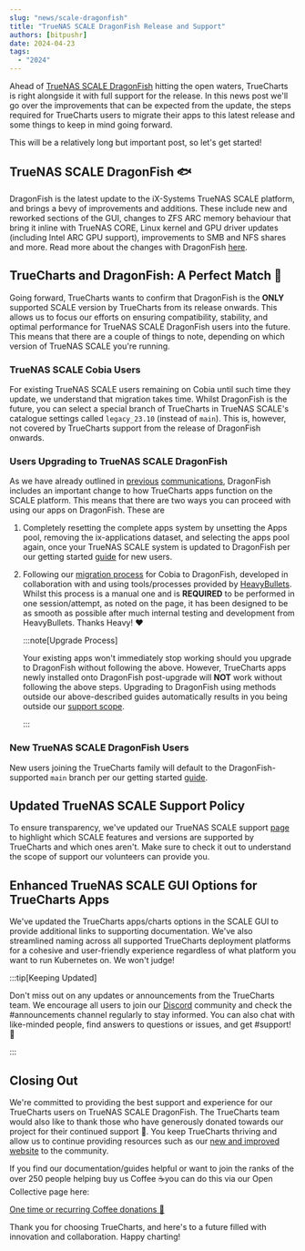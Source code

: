 ```yaml
---
slug: "news/scale-dragonfish"
title: "TrueNAS SCALE DragonFish Release and Support"
authors: [bitpushr]
date: 2024-04-23
tags:
  - "2024"
---
```


Ahead of [TrueNAS SCALE DragonFish](https://www.truenas.com/docs/scale/24.04/) hitting the open waters, TrueCharts is right alongside it with full support for the release. In this news post we'll go over the improvements that can be expected from the update, the steps required for TrueCharts users to migrate their apps to this latest release and some things to keep in mind going forward.

This will be a relatively long but important post, so let's get started!

## TrueNAS SCALE DragonFish 🐟

DragonFish is the latest update to the iX-Systems TrueNAS SCALE platform, and brings a bevy of improvements and additions. These include new and reworked sections of the GUI, changes to ZFS ARC memory behaviour that bring it inline with TrueNAS CORE, Linux kernel and GPU driver updates (including Intel ARC GPU support), improvements to SMB and NFS shares and more. Read more about the changes with DragonFish [here](https://www.truenas.com/docs/scale/24.04/).

## TrueCharts and DragonFish: A Perfect Match 💞

Going forward, TrueCharts wants to confirm that DragonFish is the **ONLY** supported SCALE version by TrueCharts from its release onwards. This allows us to focus our efforts on ensuring compatibility, stability, and optimal performance for TrueNAS SCALE DragonFish users into the future. This means that there are a couple of things to note, depending on which version of TrueNAS SCALE you're running.

### TrueNAS SCALE Cobia Users

For existing TrueNAS SCALE users remaining on Cobia until such time they update, we understand that migration takes time. Whilst DragonFish is the future, you can select a special branch of TrueCharts in TrueNAS SCALE's catalogue settings called `legacy_23.10` (instead of `main`). This is, however, not covered by TrueCharts support from the release of DragonFish onwards.

### Users Upgrading to TrueNAS SCALE DragonFish

As we have already outlined in [previous](/deprecated/scale/migrations/cobia-dragonfish) [communications](/deprecated/scale#openebs-setup), DragonFish includes an important change to how TrueCharts apps function on the SCALE platform. This means that there are two ways you can proceed with using our apps on DragonFish. These are


<Steps>

1. Completely resetting the complete apps system by unsetting the Apps pool, removing the ix-applications dataset, and selecting the apps pool again, once your TrueNAS SCALE system is updated to DragonFish per our getting started [guide](/deprecated/scale) for new users.

2. Following our [migration process](/deprecated/scale/migrations/cobia-dragonfish) for Cobia to DragonFish, developed in collaboration with and using tools/processes provided by [HeavyBullets](https://github.com/Heavybullets8/). Whilst this process is a manual one and is **REQUIRED** to be performed in one session/attempt, as noted on the page, it has been designed to be as smooth as possible after much internal testing and development from HeavyBullets. Thanks Heavy! ❤️

   :::note[Upgrade Process]

   Your existing apps won't immediately stop working should you upgrade to DragonFish without following the above. However, TrueCharts apps newly installed onto DragonFish post-upgrade will **NOT** work without following the above steps. Upgrading to DragonFish using methods outside our above-described guides automatically results in you being outside our [support scope](/deprecated/scale/support).

   :::

</Steps>

### New TrueNAS SCALE DragonFish Users

New users joining the TrueCharts family will default to the DragonFish-supported `main` branch per our getting started [guide](/deprecated/scale).

## Updated TrueNAS SCALE Support Policy

To ensure transparency, we've updated our TrueNAS SCALE support [page](/deprecated/scale/support) to highlight which SCALE features and versions are supported by TrueCharts and which ones aren't. Make sure to check it out to understand the scope of support our volunteers can provide you.

## Enhanced TrueNAS SCALE GUI Options for TrueCharts Apps

We've updated the TrueCharts apps/charts options in the SCALE GUI to provide additional links to supporting documentation. We've also streamlined naming across all supported TrueCharts deployment platforms for a cohesive and user-friendly experience regardless of what platform you want to run Kubernetes on. We won't judge!

:::tip[Keeping Updated]

Don't miss out on any updates or announcements from the TrueCharts team. We encourage all users to join our [Discord](/s/discord) community and check the #announcements channel regularly to stay informed. You can also chat with like-minded people, find answers to questions or issues, and get #support! 🎫

:::

## Closing Out

We're committed to providing the best support and experience for our TrueCharts users on TrueNAS SCALE DragonFish. The TrueCharts team would also like to thank those who have generously donated towards our project for their continued support 💙. You keep TrueCharts thriving and allow us to continue providing resources such as our [new and improved website](https://truecharts.org/news/New-Website/) to the community.

If you find our documentation/guides helpful or want to join the ranks of the over 250 people helping buy us Coffee ☕you can do this via our Open Collective page here:

[One time or recurring Coffee donations 🫶](https://opencollective.com/truecharts)

Thank you for choosing TrueCharts, and here's to a future filled with innovation and collaboration. Happy charting!
